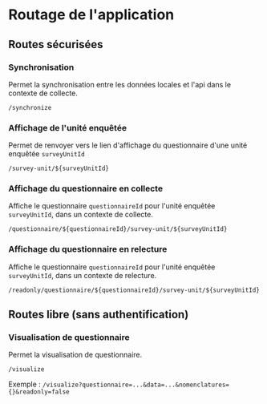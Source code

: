 # Routage de l'application

## Routes sécurisées

### Synchronisation

Permet la synchronisation entre les données locales et l'api dans le contexte de collecte.

`/synchronize`

### Affichage de l'unité enquêtée

Permet de renvoyer vers le lien d'affichage du questionnaire d'une unité enquêtée `surveyUnitId`

`/survey-unit/${surveyUnitId}`

### Affichage du questionnaire en collecte

Affiche le questionnaire `questionnaireId` pour l'unité enquêtée `surveyUnitId`, dans un contexte de collecte.

`/questionnaire/${questionnaireId}/survey-unit/${surveyUnitId}`

### Affichage du questionnaire en relecture

Affiche le questionnaire `questionnaireId` pour l'unité enquêtée `surveyUnitId`, dans un contexte de relecture.

`/readonly/questionnaire/${questionnaireId}/survey-unit/${surveyUnitId}`

## Routes libre (sans authentification)

### Visualisation de questionnaire

Permet la visualisation de questionnaire.

`/visualize`

Exemple : `/visualize?questionnaire=...&data=...&nomenclatures={}&readonly=false`
